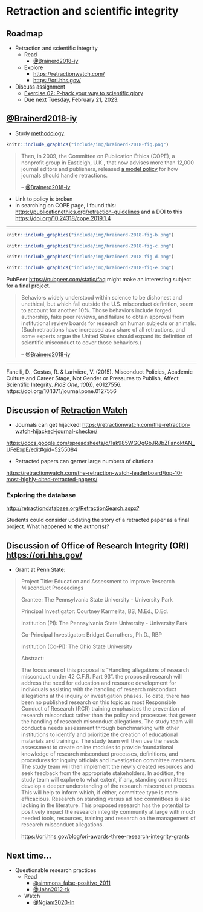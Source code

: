 # Retraction and scientific integrity  {-}

## Roadmap {-}

- Retraction and scientific integrity
    - Read
        - [@Brainerd2018-iy](https://doi.org/10.1126/science.aav8384)
    - Explore
        - <https://retractionwatch.com/>
        - <https://ori.hhs.gov/>
- Discuss [assignment]{.green_assigned}
    - [Exercise 02: P-hack your way to scientific glory](#ex_p_hacking)
    - [Due next Tuesday, February 21, 2023]{.orange_due}.

## [@Brainerd2018-iy](https://doi.org/10.1126/science.aav8384) {-}

- Study [methodology](https://www.science.org/content/article/about-these-data?adobe_mc=MCMID%3D47656180226673402683555563101738189823%7CMCORGID%3D242B6472541199F70A4C98A6%2540AdobeOrg%7CTS%3D1676298737&_ga=2.2514611.247686987.1676298736-1493408718.1676298736).

```r
knitr::include_graphics("include/img/brainerd-2018-fig.png")
```

> Then, in 2009, the Committee on Publication Ethics (COPE), a nonprofit group in Eastleigh, U.K., that now advises more than 12,000 journal editors and publishers, released [a model policy](https://publicationethics.org/files/retraction%20guidelines_0.pdf) for how journals should handle retractions.
>
>-- [@Brainerd2018-iy](https://doi.org/10.1126/science.aav8384)

- Link to policy is broken
- In searching on COPE page, I found this: <https://publicationethics.org/retraction-guidelines> and a DOI to this <https://doi.org/10.24318/cope.2019.1.4>

---

```r
knitr::include_graphics("include/img/brainerd-2018-fig-b.png")
```

```r
knitr::include_graphics("include/img/brainerd-2018-fig-c.png")
```

```r
knitr::include_graphics("include/img/brainerd-2018-fig-d.png")
```

```r
knitr::include_graphics("include/img/brainerd-2018-fig-e.png")
```

::: {.rmdnote}

PubPeer <https://pubpeer.com/static/faq> might make an interesting subject for a final project.

:::

>Behaviors widely understood within science to be dishonest and unethical, but which fall outside the U.S. misconduct definition, seem to account for another 10%. Those behaviors include forged authorship, fake peer reviews, and failure to obtain approval from institutional review boards for research on human subjects or animals. (Such retractions have increased as a share of all retractions, and some experts argue the United States should expand its definition of scientific misconduct to cover those behaviors.)
>
>-- [@Brainerd2018-iy](https://doi.org/10.1126/science.aav8384)

---

Fanelli, D., Costas, R. & Larivière, V. (2015). Misconduct Policies, Academic Culture and Career Stage, Not Gender or Pressures to Publish, Affect Scientific Integrity. *PloS One*, *10*(6), e0127556. https://doi.org/10.1371/journal.pone.0127556

## Discussion of [Retraction Watch](https://retractionwatch.com/) {-}

- Journals can get hijacked! <https://retractionwatch.com/the-retraction-watch-hijacked-journal-checker/>

<https://docs.google.com/spreadsheets/d/1ak985WGOgGbJRJbZFanoktAN_UFeExpE/edit#gid=5255084>

- Retracted papers can garner large numbers of citations

<https://retractionwatch.com/the-retraction-watch-leaderboard/top-10-most-highly-cited-retracted-papers/>

### Exploring the database

<http://retractiondatabase.org/RetractionSearch.aspx?>

::: {.infobox}

Students could consider updating the story of a retracted paper as a final project. What happened to the author(s)?

:::

## Discussion of Office of Research Integrity (ORI) <https://ori.hhs.gov/> {-}

- Grant at Penn State:

>Project Title: Education and Assessment to Improve Research Misconduct Proceedings
>
>Grantee: The Pennsylvania State University - University Park
>
>Principal Investigator: Courtney Karmelita, BS, M.Ed., D.Ed. 
>
>Institution (PI): The Pennsylvania State University - University Park
>
>Co-Principal Investigator: Bridget Carruthers, Ph.D., RBP 
>
>Institution (Co-PI): The Ohio State University
>
>Abstract:
>
>The focus area of this proposal is “Handling allegations of research misconduct under 42 C.F.R. Part 93”. the proposed research will address the need for education and resource development for individuals assisting with the handling of research misconduct allegations at the inquiry or investigation phases. To date, there has been no published research on this topic as most Responsible Conduct of Research (RCR) training emphasizes the prevention of research misconduct rather than the policy and processes that govern the handling of research misconduct allegations. The study team will conduct a needs assessment through benchmarking with other institutions to identify and prioritize the creation of educational materials and trainings. The study team will then use the needs assessment to create online modules to provide foundational knowledge of research misconduct processes, definitions, and procedures for inquiry officials and investigation committee members. The study team will then implement the newly created resources and seek feedback from the appropriate stakeholders. In addition, the study team will explore to what extent, if any, standing committees develop a deeper understanding of the research misconduct process. This will help to inform which, if either, committee type is more efficacious. Research on standing versus ad hoc committees is also lacking in the literature. This proposed research has the potential to positively impact the research integrity community at large with much needed tools, resources, training and research on the management of research misconduct allegations.
>
> <https://ori.hhs.gov/blog/ori-awards-three-research-integrity-grants>

## Next time...  {-}

- Questionable research practices
  - Read
    - [@simmons_false-positive_2011](http://dx.doi.org/10.1177/0956797611417632)
    - [@John2012-tk](http://dx.doi.org/10.1177/0956797611430953)
  - Watch
    - [@Ngiam2020-ln](https://www.youtube.com/watch?v=bf3GqyBRgzY)
